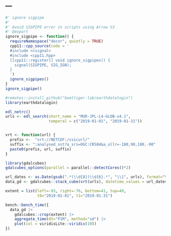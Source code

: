 ---
---

```r

#' ignore sigpipe
#' 
#' Avoid SIGPIPE error in scripts using Arrow S3
#' @export
ignore_sigpipe <- function() {
  requireNamespace("decor", quietly = TRUE)
  cpp11::cpp_source(code = '
  #include <csignal>
  #include <cpp11.hpp>
  [[cpp11::register]] void ignore_sigpipes() {
    signal(SIGPIPE, SIG_IGN);
  }
  ')
  ignore_sigpipes()
}
ignore_sigpipe()

```

```r
#remotes::install_github("boettiger-lab/earthdatalogin")
library(earthdatalogin)
```

```r
edl_netrc()
urls <- edl_search(short_name = "MUR-JPL-L4-GLOB-v4.1",
                   temporal = c("2019-01-01", "2019-01-31"))


vrt <- function(url) {
  prefix <-  "vrt://NETCDF:/vsicurl/"
  suffix <- ":analysed_sst?a_srs=OGC:CRS84&a_ullr=-180,90,180,-90"
  paste0(prefix, url, suffix)
}
```


```r
library(gdalcubes)
gdalcubes_options(parallel = parallel::detectCores()*2)
```

```r
url_dates <- as.Date(gsub(".*(\\d{8})\\d{6}.*", "\\1", urls), format="%Y%m%d")
data_gd <- gdalcubes::stack_cube(vrt(urls), datetime_values = url_dates)
```

```r
extent = list(left=-93, right=-76, bottom=41, top=49,
              t0="2019-01-01", t1="2019-01-31")

bench::bench_time({
  data_gd |> 
    gdalcubes::crop(extent) |> 
    aggregate_time(dt="P1M", method="sd") |> 
    plot(col = viridisLite::viridis(10))
})
```